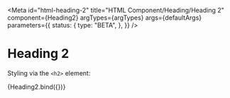 <!-- @license CC0-1.0 -->


<Meta
  id="html-heading-2"
  title="HTML Component/Heading/Heading 2"
  component={Heading2}
  argTypes={argTypes}
  args={defaultArgs}
  parameters={{
    status: {
      type: "BETA",
    },
  }}
/>

# Heading 2

Styling via the `<h2>` element:

<Canvas>
  <Story name="Default" args={exampleArgs}>
    {Heading2.bind({})}
  </Story>
</Canvas>

<ArgsTable story="Default" />
